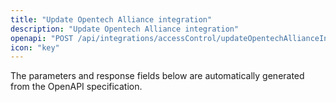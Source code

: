 ```yaml
---
title: "Update Opentech Alliance integration"
description: "Update Opentech Alliance integration"
openapi: "POST /api/integrations/accessControl/updateOpentechAllianceIntegration"
icon: "key"
---
```


<Note>
The parameters and response fields below are automatically generated from the OpenAPI specification.
</Note>
